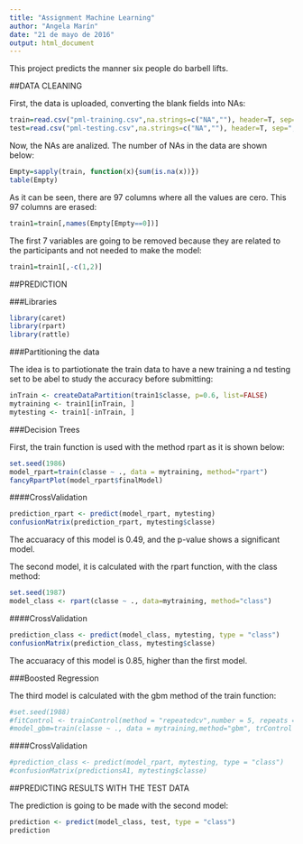 ```yaml
---
title: "Assignment Machine Learning"
author: "Angela Marín"
date: "21 de mayo de 2016"
output: html_document
---
```


This project predicts the manner six people do barbell lifts. 


##DATA CLEANING

First, the data is uploaded, converting the blank fields into NAs:

```r
train=read.csv("pml-training.csv",na.strings=c("NA",""), header=T, sep=",")
test=read.csv("pml-testing.csv",na.strings=c("NA",""), header=T, sep=",")
```

Now, the NAs are analized. The number of NAs in the data are shown below:

```r
Empty=sapply(train, function(x){sum(is.na(x))})
table(Empty)
```

As it can be seen, there are 97 columns where all the values are cero. This 97 columns are erased:

```r
train1=train[,names(Empty[Empty==0])]
```

The first 7 variables are going to be removed because they are related to the participants and not needed to make the model:

```r
train1=train1[,-c(1,2)]
```


##PREDICTION

###Libraries

```r
library(caret)
library(rpart)
library(rattle)
```

###Partitioning the data

The idea is to partiotionate the train data to have a new training a nd testing set to be abel to study the accuracy before submitting:

```r
inTrain <- createDataPartition(train1$classe, p=0.6, list=FALSE)
mytraining <- train1[inTrain, ]
mytesting <- train1[-inTrain, ]
```

###Decision Trees

First, the train function is used with the method rpart as it is shown below:

```r
set.seed(1986)
model_rpart=train(classe ~ ., data = mytraining, method="rpart")
fancyRpartPlot(model_rpart$finalModel)
```

####CrossValidation


```r
prediction_rpart <- predict(model_rpart, mytesting)
confusionMatrix(prediction_rpart, mytesting$classe)
```

The accuaracy of this model is 0.49, and the p-value shows a significant model.

The second model, it is calculated with the rpart function, with the class method: 


```r
set.seed(1987)
model_class <- rpart(classe ~ ., data=mytraining, method="class")
```

####CrossValidation

```r
prediction_class <- predict(model_class, mytesting, type = "class")
confusionMatrix(prediction_class, mytesting$classe)
```

The accuaracy of this model is 0.85, higher than the first model.

###Boosted Regression

The third model is calculated with the gbm method of the train function:

```r
#set.seed(1988)
#fitControl <- trainControl(method = "repeatedcv",number = 5, repeats = 1)
#model_gbm=train(classe ~ ., data = mytraining,method="gbm", trControl = fitControl,verbose = FALSE)
```

####CrossValidation

```r
#prediction_class <- predict(model_rpart, mytesting, type = "class")
#confusionMatrix(predictionsA1, mytesting$classe)
```


##PREDICTING RESULTS WITH THE TEST DATA

The prediction is going to be made with the second model:

```r
prediction <- predict(model_class, test, type = "class")
prediction
```
